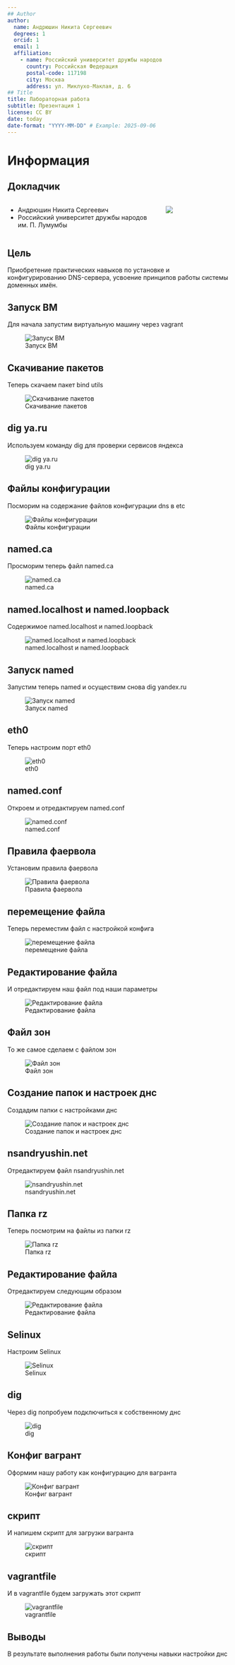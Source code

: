 ```yaml
---
## Author
author:
  name: Андрюшин Никита Сергеевич
  degrees: 1
  orcid: 1
  email: 1
  affiliation:
    - name: Российский университет дружбы народов
      country: Российская Федерация
      postal-code: 117198
      city: Москва
      address: ул. Миклухо-Маклая, д. 6
## Title
title: Лабораторная работа
subtitle: Презентация 1
license: CC BY
date: today
date-format: "YYYY-MM-DD" # Example: 2025-09-06
---
```


# Информация

## Докладчик

:::::::::::::: {.columns align=center}
::: {.column width="70%"}

  * Андрюшин Никита Сергеевич
  * Российский университет дружбы народов им. П. Лумумбы

:::
::: {.column width="30%"}

![](./image/kulyabov.jpg)

:::
::::::::::::::

## Цель

Приобретение практических навыков по установке и конфигурированию DNS-сервера, усвоение принципов работы системы доменных имён.

## Запуск ВМ

Для начала запустим виртуальную машину через vagrant 

![Запуск ВМ](image/1.png)

## Скачивание пакетов

Теперь скачаем пакет bind utils

![Скачивание пакетов](image/2.png)

## dig ya.ru

Используем команду dig для проверки сервисов яндекса

![dig ya.ru](image/3.png)

## Файлы конфигурации

Посморим на содержание файлов конфигурации dns в etc

![Файлы конфигурации](image/4.png)

## named.ca

Просморим теперь файл named.ca

![named.ca](image/5.png)

## named.localhost и named.loopback

Содержимое named.localhost и named.loopback

![named.localhost и named.loopback](image/6.png)

## Запуск named

Запустим теперь named и осуществим снова dig yandex.ru 

![Запуск named](image/7.png)

## eth0

Теперь настроим порт eth0

![eth0](image/8.png)

## named.conf

Откроем и отредактируем named.conf

![named.conf](image/9.png)

## Правила фаервола

Установим правила фаервола 

![Правила фаервола](image/10.png)

## перемещение файла

Теперь переместим файл с настройкой конфига

![перемещение файла](image/11.png)

## Редактирование файла

И отредактируем наш файл под наши параметры

![Редактирование файла](image/12.png)

## Файл зон

То же самое сделаем с файлом зон 

![Файл зон](image/13.png)

## Создание папок и настроек днс

Создадим папки с настройками днс 

![Создание папок и настроек днс](image/14.png)

## nsandryushin.net

Отредактируем файл nsandryushin.net 

![nsandryushin.net](image/15.png)

## Папка rz

Теперь посмотрим на файлы из папки rz 

![Папка rz](image/16.png)

## Редактирование файла

Отредактируем следующим образом 

![Редактирование файла](image/17.png)

## Selinux

Настроим Selinux 

![Selinux](image/18.png)

## dig

Через dig попробуем подключиться к собственному днс 

![dig](image/19.png)

## Конфиг вагрант

Оформим нашу работу как конфигурацию для вагранта

![Конфиг вагрант](image/20.png)

## скрипт

И напишем скрипт для загрузки вагранта 

![скрипт](image/21.png)

## vagrantfile

И в vagrantfile будем загружать этот скрипт

![vagrantfile](image/22.png)

## Выводы

В результате выполнения работы были получены навыки настройки днс
